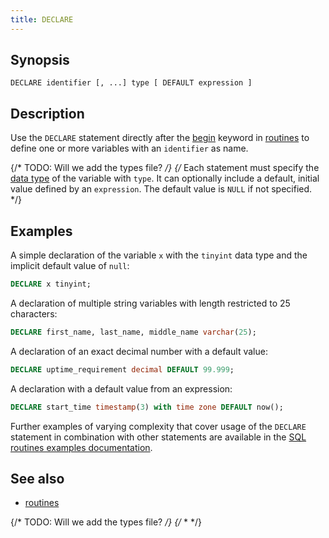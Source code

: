 ```yaml
---
title: DECLARE
---
```


## Synopsis

```text
DECLARE identifier [, ...] type [ DEFAULT expression ]
```

## Description

Use the `DECLARE` statement directly after the [begin](/sql/routines/begin.mdx) keyword in
[routines](/sql/routines/introduction.mdx) to define one or more variables with an `identifier` as name. 

{/* TODO: Will we add the types file? */}
{/* Each statement must specify the [data type](/sql/reference/types.mdx) of the variable with
`type`. It can optionally include a default, initial value defined by an
`expression`. The default value is `NULL` if not specified. */}

## Examples

A simple declaration of the variable `x` with the `tinyint` data type and the
implicit default value of `null`:

```sql
DECLARE x tinyint;
```

A declaration of multiple string variables with length restricted to 25
characters:

```sql
DECLARE first_name, last_name, middle_name varchar(25);
```

A declaration of an exact decimal number with a default value:

```sql
DECLARE uptime_requirement decimal DEFAULT 99.999;
```

A declaration with a default value from an expression:

```sql
DECLARE start_time timestamp(3) with time zone DEFAULT now();
```

Further examples of varying complexity that cover usage of the `DECLARE`
statement in combination with other statements are available in the [SQL
routines examples documentation](/sql/routines/examples.mdx).

## See also

* [routines](/sql/routines/introduction.mdx)

{/* TODO: Will we add the types file? */}
{/* * [](/sql/reference/types.mdx) */}
